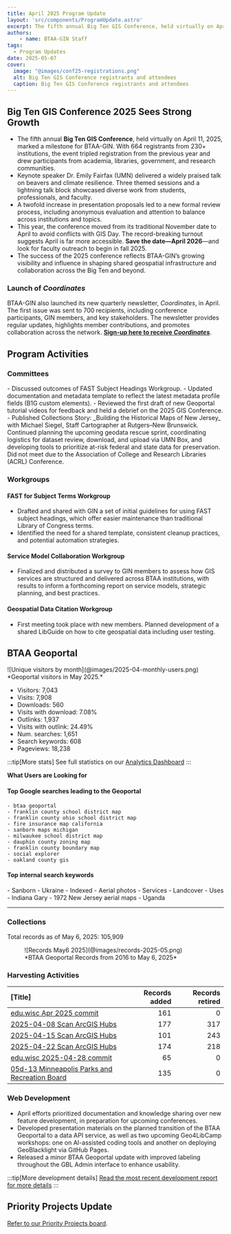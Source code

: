 ```yaml
---
title: April 2025 Program Update
layout: 'src/components/ProgramUpdate.astro'
excerpt: The fifth annual Big Ten GIS Conference, held virtually on April 11, 2025, marked a milestone for BTAA-GIN. With 664 registrants from 230+ institutions, the event tripled registration from the previous year and drew participants from academia, libraries, government, and research communities.
authors:
    - name: BTAA-GIN Staff
tags:
  - Program Updates
date: 2025-05-07
cover:
  image: "@images/conf25-registrations.png"
  alt: Big Ten GIS Conference registrants and attendees
  caption: Big Ten GIS Conference registrants and attendees
---
```


<div class="monthly-highlight">

## Big Ten GIS Conference 2025 Sees Strong Growth

- The fifth annual **Big Ten GIS Conference**, held virtually on April 11, 2025, marked a milestone for BTAA-GIN. With 664 registrants from 230+ institutions, the event tripled registration from the previous year and drew participants from academia, libraries, government, and research communities.
- Keynote speaker Dr. Emily Fairfax (UMN) delivered a widely praised talk on beavers and climate resilience. Three themed sessions and a lightning talk block showcased diverse work from students, professionals, and faculty.
- A twofold increase in presentation proposals led to a new formal review process, including anonymous evaluation and attention to balance across institutions and topics.
- This year, the conference moved from its traditional November date to April to avoid conflicts with GIS Day. The record-breaking turnout suggests April is far more accessible. **Save the date—April 2026**—and look for faculty outreach to begin in fall 2025.
- The success of the 2025 conference reflects BTAA-GIN’s growing visibility and influence in shaping shared geospatial infrastructure and collaboration across the Big Ten and beyond.

### Launch of _Coordinates_
BTAA-GIN also launched its new quarterly newsletter, _Coordinates_, in April. The first issue was sent to 700 recipients, including conference participants, GIN members, and key stakeholders. The newsletter provides regular updates, highlights member contributions, and promotes collaboration across the network. <a href="https://mailchi.mp/d146395039e5/coordinates-from-btaa-gin-signup-page">**Sign-up here to receive _Coordinates_**</a>.

</div>

## Program Activities

### Committees

<CardGrid>
  <Card title="TECHnology">
    - Discussed outcomes of FAST Subject Headings Workgroup.
    - Updated documentation and metadata template to reflect the latest metadata profile fields (B1G custom elements).
  </Card>

  <Card title="Community Engagement">
    - Reviewed the first draft of new Geoportal tutorial videos for feedback and held a debrief on the 2025 GIS Conference.
    - Published Collections Story: _Building the Historical Maps of New Jersey_ with Michael Siegel, Staff Cartographer at Rutgers–New Brunswick.
  </Card>

  <Card title="Knowledge">
    Continued planning the upcoming geodata rescue sprint, coordinating logistics for dataset review, download, and upload via UMN Box, and developing tools to prioritize at-risk federal and state data for preservation.
  </Card>

  <Card title="Coordination">
    Did not meet due to the Association of College and Research Libraries (ACRL) Conference.
  </Card>
</CardGrid>

### Workgroups

<Card>


#### FAST for Subject Terms Workgroup

* Drafted and shared with GIN a set of initial guidelines for using FAST subject headings, which offer easier maintenance than traditional Library of Congress terms.
* Identified the need for a shared template, consistent cleanup practices, and potential automation strategies.

#### Service Model Collaboration Workgroup

* Finalized and distributed a survey to GIN members to assess how GIS services are structured and delivered across BTAA institutions, with results to inform a forthcoming report on service models, strategic planning, and best practices.

#### Geospatial Data Citation Workgroup

* First meeting took place with new members. Planned development of a shared LibGuide on how to cite geospatial data including user testing.

</Card>


## BTAA Geoportal 

<TwoThirdsLayout>
<div slot="left">
![Unique visitors by month](@images/2025-04-monthly-users.png)
*Geoportal visitors in May 2025.*
</div>
<div slot="right">
<div class="compact-list">

* Visitors: 7,043
* Visits: 7,908
* Downloads: 560
* Visits with download: 7.08%
* Outlinks: 1,937
* Visits with outlink: 24.49%
* Num. searches: 1,651
* Search keywords: 608
* Pageviews: 18,238

</div>
</div>
</TwoThirdsLayout>


:::tip[More stats]
See full statistics on our [Analytics Dashboard](https://tableau.umn.edu/t/UL/views/BTAAGeoportalusageMatomo/Monthlycharts?%3Aembed=y&%3AisGuestRedirectFromVizportal=y)
:::

**What Users are Looking for**

#### Top Google searches leading to the Geoportal
<ChipList class="not-content">
	
	- btaa geoportal	
	- franklin county school district map	
	- franklin county ohio school district map	
	- fire insurance map california
	- sanborn maps michigan	
	- milwaukee school district map	
	- dauphin county zoning map
	- franklin county boundary map
	- social explorer	
	- oakland county gis
</ChipList>

#### Top internal search keywords
<ChipList class="not-content">
	- Sanborn
	- Ukraine
	- Indexed
	- Aerial photos
	- Services
	- Landcover
	- Uses
	- Indiana Gary
	- 1972 New Jersey aerial maps
	- Uganda
</ChipList>

---

### Collections

<p class="records-total">Total records as of May 6, 2025: 105,909</p>

<figure markdown="span">
  ![Records May6 2025](@images/records-2025-05.png)
  <figcaption>*BTAA Geoportal Records from 2016 to 
May 6, 2025*</figcaption>
</figure>


### Harvesting Activities

| [Title] | Records added | Records retired |
| :---- | -----: | -----: |
| [edu.wisc Apr 2025 commit](https://github.com/geobtaa/metadata/issues/853) | 161 | 0 |
| [2025-04-08 Scan ArcGIS Hubs](https://github.com/geobtaa/metadata/issues/849) | 177 | 317 |
| [2025-04-15 Scan ArcGIS Hubs](https://github.com/geobtaa/metadata/issues/852) | 101 | 243 |
| [2025-04-22 Scan ArcGIS Hubs](https://github.com/geobtaa/metadata/issues/854) | 174 | 218 |
| [edu.wisc 2025-04-28 commit](https://github.com/geobtaa/metadata/issues/857) | 65 | 0 |
| [05d-13 Minneapolis Parks and Recreation Board](https://github.com/geobtaa/metadata/issues/858) | 135 | 0 |


### Web Development

* April efforts prioritized documentation and knowledge sharing over new feature development, in preparation for upcoming conferences.
* Developed presentation materials on the planned transition of the BTAA Geoportal to a data API service, as well as two upcoming Geo4LibCamp workshops: one on AI-assisted coding tools and another on deploying GeoBlacklight via GitHub Pages.
* Released a minor BTAA Geoportal update with improved labeling throughout the GBL Admin interface to enhance usability.


:::tip[More development details]
[Read the most recent development report for more details](https://docs.google.com/document/d/19sSRPXlRzI-dF-fMAbF44S1NBFgVYX23F-gS6-Ikuqc/edit?usp=sharing)
:::

## Priority Projects Update

[Refer to our Priority Projects board](https://github.com/orgs/geobtaa/projects/22/views/6).


